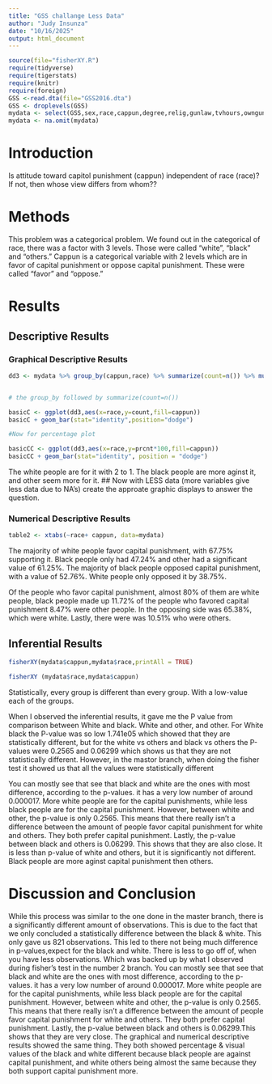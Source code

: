 ```yaml
---
title: "GSS challange Less Data"
author: "Judy Insunza"
date: "10/16/2025"
output: html_document
---
```




```r
source(file="fisherXY.R")
require(tidyverse)
require(tigerstats)
require(knitr)
require(foreign)
GSS <-read.dta(file="GSS2016.dta")
GSS <- droplevels(GSS)
mydata <- select(GSS,sex,race,cappun,degree,relig,gunlaw,tvhours,owngun,age,wordsum)
mydata <- na.omit(mydata)
```

# Introduction

<!--In this section you explain what you are trying to show.  Where did the data come from?  What is the research or other question you are trying to answer?.  If you skimp in this section expect to be marked down in your grade. Paint a picture of the project a couple of paragraphs is expected!-->

Is attitude toward capitol punishment (cappun) independent of race (race)?
If not, then whose view differs from whom??





# Methods

<!--Decide on your methods:  use "variable analysis" or other appropriate descriptors.  Make sure to choose at least one graphical method and at least one numerical method. Discuss what data manipulations may be needed for example subsetting or other binning procedures and what sort of graphical displays and inferential tools will be used!-->

This problem was a categorical problem. We found out in the categorical of race, there was a factor with 3 levels. Those were called "white", "black" and "others." Cappun is a categorical variable with 2 levels which are in favor of capital punishment or oppose capital punishment. These were called "favor" and "oppose."

# Results

<!--Divide this section into two sub-sections:  One for your descriptive  results and one for your inferential results.!-->

## Descriptive Results

### Graphical Descriptive Results

<!--Graphical results here.  Make sure to show your code.  Provide appropriate labels for axes, giving units if possible, and provide a good title for the graph, too.  Use the graphical results to describe the patterns if any that exist in the data as focused toward the research question. Bottom line is to explain the features of the graph that are relevant to conforming or departing to what is expected by your null hypothesis !-->





```r
dd3 <- mydata %>% group_by(cappun,race) %>% summarize(count=n()) %>% mutate(prcnt=count/sum(count))


# the group_by followed by summarize(count=n())

basicC <- ggplot(dd3,aes(x=race,y=count,fill=cappun))
basicC + geom_bar(stat="identity",position="dodge")

#Now for percentage plot

basicCC <- ggplot(dd3,aes(x=race,y=prcnt*100,fill=cappun)) 
basicCC + geom_bar(stat="identity", position = "dodge")
```

The white people are for it with 2 to 1. The black people are more aginst it, and other seem more for it.
## Now with LESS data (more variables give less data due to NA's) create the approate graphic displays to answer the question.



### Numerical Descriptive Results
<!--Numerical results go here. Use the numerical results to describe the patterns if any that exist in the data as focused toward the research question!-->

```r
table2 <- xtabs(~race+ cappun, data=mydata)


```

The majority of white people favor capital punishment, with 67.75% supporting it. Black people only had 47.24% and other had a significant value of 61.25%. The majority of black people opposed capital punishment, with a value of 52.76%. White people only opposed it by 38.75%.

Of the people who favor capital punishment, almost 80% of them are white people, black people made up 11.72% of the people who favored capital punishment 8.47% were other people. In the opposing side was 65.38%, which were white. Lastly, there were was 10.51% who were others. 


## Inferential Results

<!--State hypothesis clearly.  Make sure your discussion of the inferential test covers all the aspects that the test output produces, such as test statistic, p-value etc.  Make a decision about the null hypothesis, explain the assumptions on which the selected test/procedure was based, and why the chosen procedure satisfys the assumptions and is appropriate to answer the research question!-->

```r
fisherXY(mydata$cappun,mydata$race,printAll = TRUE)
```









```r
fisherXY (mydata$race,mydata$cappun)
```

Statistically, every group is different than every group. With a low-value each of the groups.

When I observed the inferential results, it gave me the P value from comparison between White and black. White and other, and other. For White black the P-value was so low 1.741e05 which showed that they are statistically different, but for the white vs others and black vs others the P-values were 0.2565 and 0.06299 which shows us that they are not statistically different. However, in the mastor branch, when doing the fisher test it showed us that all the values were statistically different

You can mostly see that see that black and white are the ones with most difference, according to the p-values. it has a very low number of around 0.000017. More white people are for the capital punishments, while less black people are for the capital punishment. However, between white and other, the p-value is only 0.2565. This means that there really isn't a difference between the amount of people favor capital punishment for white and others. They both prefer capital punishment. Lastly, the p-value between black and others is 0.06299. This shows that they are also close. It is less than p-value of white and others, but it is significantly not different. Black people are more aginst capital punishment then others.

# Discussion and Conclusion

<!--Discussion and conclusion here.  If you found a relationship be sure to consider whether the relationship occurs because one of the variavbles causes the other, or whether they perhasps are related for some other reason.  Watch the chapter 6 videos from the GeorgeTown videos collection.!-->

While this process was similar to the one done in the master branch, there is a significantly different amount of observations. This is due to the fact that we only concluded a statistically difference between the black & white. This only gave us 821 observations. This led to there not being much difference in p-values,expect for the black and white. There is less to go off of, when you have less observations. Which was backed up by what I observed during fisher's test in the number 2 branch.  You can mostly see that see that black and white are the ones with most difference, according to the p-values. it has a very low number of around 0.000017. More white people are for the capital punishments, while less black people are for the capital punishment. However, between white and other, the p-value is only 0.2565. This means that there really isn't a difference between the amount of people favor capital punishment for white and others. They both prefer capital punishment. Lastly, the p-value between black and others is 0.06299.This shows that they are very close. The graphical and numerical descriptive results showed the same thing. They both showed percentage & visual values of the black and white different because black people are against capital punishment, and white others being almost the same because they both support capital punishment more.
